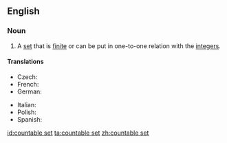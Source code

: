 ==English==
{{wikipedia}}
===Noun===
{{en-noun|head=[[countable]] [[set]]}}

# {{context|set theory|lang=en}} A [[set]] that is [[finite]] or can be put in one-to-one relation with the [[integer]]s.

====Translations====
{{trans-top|set that is finite or can be put in one-to-one relation with the integers}}
* Czech: {{t|cs|spočetná množina|f}}
* French: {{t|fr|ensemble dénombrable|m}}
* German: {{t|de|abzählbare Menge|f}}
{{trans-mid}}
* Italian: {{t|it|insieme numerabile|m}}
* Polish: {{t|pl|zbiór przeliczalny|m}}
* Spanish: {{t|es|conjunto numerable|m}}
{{trans-bottom}}

[[id:countable set]]
[[ta:countable set]]
[[zh:countable set]]